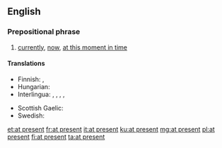==English==

===Prepositional phrase===
{{en-prep phrase|[[at]] [[present]]}}

# [[currently]], [[now]], [[at this moment in time]]

====Translations====
{{trans-top|currently}}
* Finnish: {{t+|fi|parhaillaan}}, {{t|fi|tällä hetkellä}}
* Hungarian: {{t+|hu|jelenleg}}
* Interlingua: {{t|ia|al presente}},  {{t|ia|currentemente}},  {{t|ia|ora}},  {{t|ia|in iste momento}},  {{t|ia|nunc}}
{{trans-mid}}
* Scottish Gaelic: {{t|gd|an latha an-diugh}}
* Swedish: {{t+|sv|för närvarande}}
{{trans-bottom}}

[[et:at present]]
[[fr:at present]]
[[it:at present]]
[[ku:at present]]
[[mg:at present]]
[[pl:at present]]
[[fi:at present]]
[[ta:at present]]